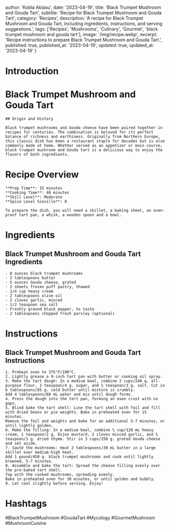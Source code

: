 
  author: 'Kobla Aklasu',
  date: '2023-04-19',
  title: 'Black Trumpet Mushroom and Gouda Tart',
  subtitle: 'Recipe for Black Trumpet Mushroom and Gouda Tart',
  category: 'Recipes',
  description: 'A recipe for Black Trumpet Mushroom and Gouda Tart, including ingredients, instructions, and serving suggestions.',
  tags: ['Recipes', 'Mushrooms', 'Culinary', 'Gourmet', 'black trumpet mushroom and gouda tart'],
  image: '/img/recipe.webp',
  excerpt: 'Recipe instructions to prepare Black Trumpet Mushroom and Gouda Tart.',
  published: true,
  published_at: '2023-04-19',
  updated: true,
  updated_at: '2023-04-19'
}


  # Introduction

# Black Trumpet Mushroom and Gouda Tart
    
    ## Origin and History
    
    Black trumpet mushrooms and Gouda cheese have been paired together in recipes for centuries. The combination is beloved for its perfect balance of richness and earthiness. Originally from Northern Europe, this classic dish has been a restaurant staple for decades but is also commonly made at home. Whether served as an appetizer or main course, black trumpet mushroom and Gouda tart is a delicious way to enjoy the flavors of both ingredients.

# Recipe Overview

    **Prep Time**: 15 minutes  
    **Cooking Time**: 40 minutes  
    **Skill Level**: Moderate  
    **Spice Level Scoville**: 0  
    
    To prepare the dish, you will need a skillet, a baking sheet, an oven-proof tart pan, a whisk, a wooden spoon and a bowl.

# Ingredients

## Black Trumpet Mushroom and Gouda Tart Ingredients
    
    - 8 ounces black trumpet mushrooms
    - 2 tablespoons butter
    - 5 ounces Gouda cheese, grated
    - 2 sheets frozen puff pastry, thawed
    - 1/4 cup heavy cream
    - 2 tablespoons olive oil
    - 2 cloves garlic, minced
    - 1/2 teaspoon sea salt
    - Freshly ground black pepper, to taste
    - 2 tablespoons chopped fresh parsley (optional)

# Instructions

## Black Trumpet Mushroom and Gouda Tart Instructions
    1. Preheat oven to 375°F/190°C.
    2. Lightly grease a 9-inch tart pan with butter or cooking oil spray.
    3. Make the tart dough: In a medium bowl, combine 2 cups/240 g. all-purpose flour, 1 teaspoon/4 g. sugar, and ½ teaspoon/3 g. salt. Cut in 6 tablespoons/85 g. cold butter until mixture is crumbly.
    Add 4 tablespoons/60 mL water and mix until dough forms.
    4. Press the dough into the tart pan, forming an even crust with no gaps.
    5. Blind bake the tart shell: Line the tart shell with foil and fill with dried beans or pie weights. Bake in preheated oven for 15 minutes.
    Remove the foil and weights and bake for an additional 5-7 minutes, or until lightly golden.
    6. Make the filling: In a medium bowl, combine ½ cup/120 mL heavy cream, 1 teaspoon/2 g. Dijon mustard, 2 cloves minced garlic, and ½ teaspoon/1 g. dried thyme. Stir in 3 cups/150 g. grated Gouda cheese and set aside.
    7. Sauté the mushrooms: Heat 2 tablespoons/30 mL butter in a large skillet over medium-high heat. 
    Add 1 pound/450 g. black trumpet mushrooms and cook until lightly browned, 5-7 minutes.
    8. Assemble and bake the tart: Spread the cheese filling evenly over the pre-baked tart shell.
    Top with the cooked mushrooms, spreading evenly.
    Bake in preheated oven for 30 minutes, or until golden and bubbly.
    9. Let cool slightly before serving. Enjoy!

# Hashtags

#BlackTrumpetMushroom #GoudaTart #Mycology #GourmetMushroom #MushroomCuisine




